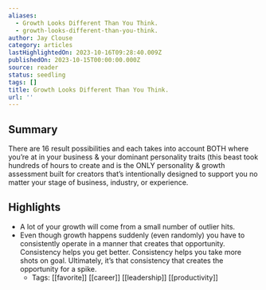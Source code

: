 ```yaml
---
aliases:
  - Growth Looks Different Than You Think.
  - growth-looks-different-than-you-think.
author: Jay Clouse
category: articles
lastHighlightedOn: 2023-10-16T09:28:40.009Z
publishedOn: 2023-10-15T00:00:00.000Z
source: reader
status: seedling
tags: []
title: Growth Looks Different Than You Think.
url: ''
---
```

## Summary

There are 16 result possibilities and each takes into account BOTH where you’re at in your business & your dominant personality traits (this beast took hundreds of hours to create and is the ONLY personality & growth assessment built for creators that’s intentionally designed to support you no matter your stage of business, industry, or experience.

## Highlights

- A lot of your growth will come from a small number of outlier hits.
- Even though growth happens suddenly (even randomly) you have to consistently operate in a manner that creates that opportunity.
  Consistency helps you get better.
  Consistency helps you take more shots on goal.
  Ultimately, it’s that consistency that creates the opportunity for a spike.
    - Tags: [[favorite]] [[career]] [[leadership]] [[productivity]]
